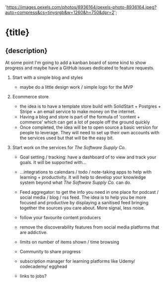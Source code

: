
  'https://images.pexels.com/photos/8936164/pexels-photo-8936164.jpeg?auto=compress&cs=tinysrgb&w=1260&h=750&dpr=2';

<ArticleHead
  title={title}
  date={date}
  description={description}
  thumbnailUrl={thumbnailUrl}
/>

# {title}

## {description}

At some point I'm going to add a kanban board of some kind to show progress and maybe have a GitHub issues dedicated to feature requests.

1. Start with a simple blog and styles

   - maybe do a little design work / simple logo for the MVP

2. Ecommerce store

   - the idea is to have a template store build with SolidStart + Postgres + Stripe + an email service to make money on the internet.
   - Having a blog and store is part of the formula of 'content + commerce' which can get a lot of people off the ground quickly
   - Once completed, the idea will be to open source a basic version for people to leverage. They will need to set up their own accounts with the services used but that will be the easy bit.

3. Start work on the services for _The Software Supply Co._

   - Goal setting / tracking: have a dashboard of to view and track your goals. It will be supported with...

   - ...integrations to calendars / todo / note-taking apps to help with learning + productivity. It will help to develop your knowledge system beyond what _The Software Supply Co._ can do.

   - Feed aggregator: to get the info you need in one place for podcast / social media / blog / rss feed. The idea is to help you be more focused and productive by displaying a sanitised feed bringing together the sources you care about. More signal, less noise.
   - follow your favourite content producers
   - remove the discoverability features from social media platforms that are addictive.

   - limits on number of items shown / time browsing

   - Community to share progress

   - subscription manager for learning platforms like Udemy/ codecademy/ egghead

   - links to jobs?
